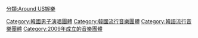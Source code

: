 {{Cat main|Highlight (韓國組合)}}

[[分類:Around_US娛樂|分類:Around US娛樂]]
[[Category:韓國男子演唱團體|Category:韓國男子演唱團體]]
[[Category:韓國流行音樂團體|Category:韓國流行音樂團體]]
[[Category:韓語流行音樂團體|Category:韓語流行音樂團體]]
[[Category:2009年成立的音樂團體|Category:2009年成立的音樂團體]]